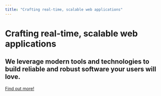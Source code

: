 ```yaml
---
title: "Crafting real-time, scalable web applications"
---
```


# Crafting real-time, scalable web applications 

## We leverage modern tools and technologies to build reliable and robust software your users will love.

<a href="#what-we-do" className="btn btn-primary btn-link">
  Find out more!
</a>
